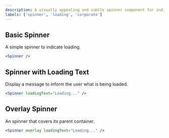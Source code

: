 ```yaml
---
description: A visually appealing and subtle spinner component for indicating loading states.
labels: ['spinner', 'loading', 'corporate']
---
```


## Basic Spinner

A simple spinner to indicate loading.

```jsx
<Spinner />
```
## Spinner with Loading Text
Display a message to inform the user what is being loaded.
```jsx
<Spinner loadingText="Loading..." />
```
## Overlay Spinner
An spinner that covers its parent container.
```jsx
<Spinner overlay loadingText="Loading..." />